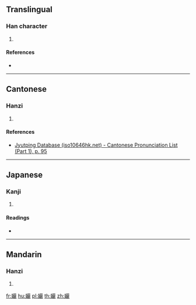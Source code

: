 {{character info/new}}
==Translingual==

===Han character===
{{Han char|rn=38|rad=女|as=20|sn=23|four=46448|canj=VRRK|ids=⿰女嚴}}

# {{defn|Han|sort=女20}}

====References====
* {{Han ref|kx=0274.270|dkj=06916|dj=0543.030|hdz=21091.170|uh=5B4D|ud=23373|bh=F7D5|bd=63445}}

----

==Cantonese==

===Hanzi===
{{yue-hanzi|jyut=[[jim4]]|y=yim4}}

# {{defn|lang=yue|sort=女20}}

====References====
* [http://www.iso10646hk.net/jp/document/download.jsp Jyutping Database (iso10646hk.net) - Cantonese Pronunciation List (Part 1), p. 95]

----

==Japanese==

===Kanji===
{{ja-kanji|grade=|rs=女20}}

# {{defn|lang=ja|sort=女20}}

====Readings====
* {{ja-readings|on=[[げん]] (gen), [[ごん]] (gon)|kun=}}

----

==Mandarin==

===Hanzi===
{{cmn-hanzi|pin=[[yán]] ([[yan2]]), [[yǎn]] ([[yan3]])|wg=yen<sup>2</sup>, yan<sup>3</sup>}}

# {{defn|lang=cmn|sort=女20}}

[[fr:孍]]
[[hu:孍]]
[[pl:孍]]
[[th:孍]]
[[zh:孍]]